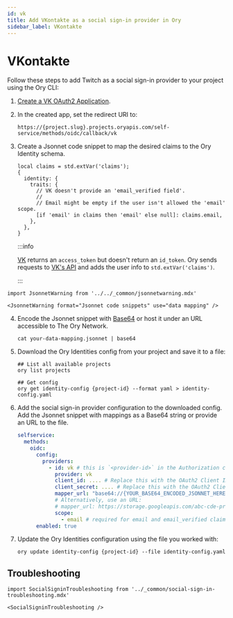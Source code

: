 ```yaml
---
id: vk
title: Add VKontakte as a social sign-in provider in Ory
sidebar_label: VKontakte
---
```


# VKontakte

Follow these steps to add Twitch as a social sign-in provider to your project using the Ory CLI:

1. [Create a VK OAuth2 Application](https://vk.com/apps?act=manage).
2. In the created app, set the redirect URI to:

   ```shell
   https://{project.slug}.projects.oryapis.com/self-service/methods/oidc/callback/vk
   ```

3. Create a Jsonnet code snippet to map the desired claims to the Ory Identity schema.

   ```jsonnet
   local claims = std.extVar('claims');
   {
     identity: {
       traits: {
         // VK doesn't provide an 'email_verified field'.
         //
         // Email might be empty if the user isn't allowed the 'email' scope.
         [if 'email' in claims then 'email' else null]: claims.email,
       },
     },
   }
   ```

   :::info

   [VK](https://vk.com/dev/authcode_flow_user) returns an `access_token` but doesn't return an `id_token`. Ory sends requests to
   [VK's API](https://vk.com/dev/users.get) and adds the user info to `std.extVar('claims')`.

   :::

```mdx-code-block
import JsonnetWarning from '../../_common/jsonnetwarning.mdx'

<JsonnetWarning format="Jsonnet code snippets" use="data mapping" />
```

4. Encode the Jsonnet snippet with [Base64](https://www.base64encode.org/) or host it under an URL accessible to The Ory Network.

   ```shell
   cat your-data-mapping.jsonnet | base64
   ```

5. Download the Ory Identities config from your project and save it to a file:

   ```shell
   ## List all available projects
   ory list projects

   ## Get config
   ory get identity-config {project-id} --format yaml > identity-config.yaml
   ```

6. Add the social sign-in provider configuration to the downloaded config. Add the Jsonnet snippet with mappings as a Base64
   string or provide an URL to the file.

   ```yaml
   selfservice:
     methods:
       oidc:
         config:
           providers:
             - id: vk # this is `<provider-id>` in the Authorization callback URL. DO NOT CHANGE IT ONCE SET!
               provider: vk
               client_id: .... # Replace this with the OAuth2 Client ID provided by VK app
               client_secret: .... # Replace this with the OAuth2 Client Secret provided by VK app
               mapper_url: "base64://{YOUR_BASE64_ENCODED_JSONNET_HERE}"
               # Alternatively, use an URL:
               # mapper_url: https://storage.googleapis.com/abc-cde-prd/9cac9717f007808bf17f22ce7f4295c739604b183f05ac4afb4
               scope:
                 - email # required for email and email_verified claims in the near future
         enabled: true
   ```

7. Update the Ory Identities configuration using the file you worked with:

   ```shell
   ory update identity-config {project-id} --file identity-config.yaml
   ```

## Troubleshooting

```mdx-code-block
import SocialSigninTroubleshooting from '../_common/social-sign-in-troubleshooting.mdx'

<SocialSigninTroubleshooting />
```
